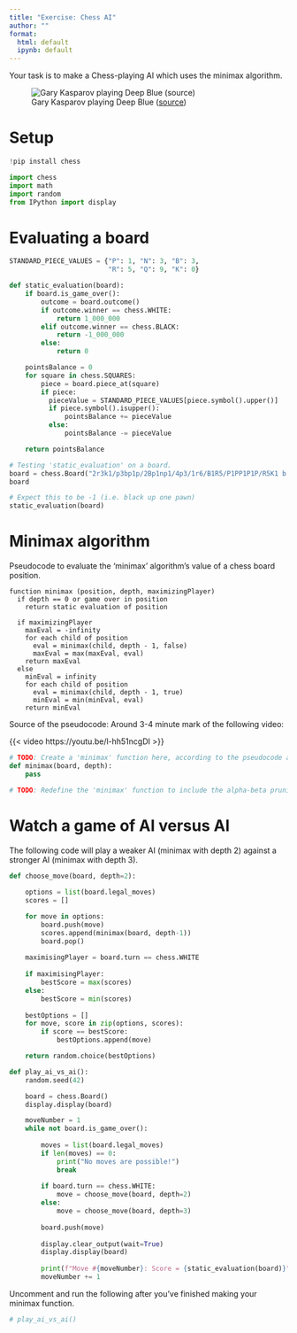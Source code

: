 ```yaml
---
title: "Exercise: Chess AI"
author: ""
format:
  html: default
  ipynb: default
---
```


Your task is to make a Chess-playing AI which uses the minimax algorithm.

![Gary Kasparov playing Deep Blue ([source](https://theconversation.com/twenty-years-on-from-deep-blue-vs-kasparov-how-a-chess-match-started-the-big-data-revolution-76882))](deep-blue.jpeg)

# Setup

```python
!pip install chess
```

```python
import chess
import math
import random
from IPython import display
```

# Evaluating a board

```python
STANDARD_PIECE_VALUES = {"P": 1, "N": 3, "B": 3,
                         "R": 5, "Q": 9, "K": 0}

def static_evaluation(board):
    if board.is_game_over():
        outcome = board.outcome()
        if outcome.winner == chess.WHITE:
            return 1_000_000
        elif outcome.winner == chess.BLACK:
            return -1_000_000
        else:
            return 0

    pointsBalance = 0
    for square in chess.SQUARES:
        piece = board.piece_at(square)
        if piece:
          pieceValue = STANDARD_PIECE_VALUES[piece.symbol().upper()]
          if piece.symbol().isupper():
              pointsBalance += pieceValue
          else:
              pointsBalance -= pieceValue

    return pointsBalance
```

```python
# Testing 'static_evaluation' on a board.
board = chess.Board("2r3k1/p3bp1p/2Bp1np1/4p3/1r6/B1R5/P1PP1P1P/R5K1 b - - 0 1")
board
```

```python
# Expect this to be -1 (i.e. black up one pawn)
static_evaluation(board)
```

# Minimax algorithm

Pseudocode to evaluate the 'minimax' algorithm's value of a chess board position.

```
function minimax (position, depth, maximizingPlayer)
  if depth == 0 or game over in position
    return static evaluation of position

  if maximizingPlayer
    maxEval = -infinity
    for each child of position
      eval = minimax(child, depth - 1, false)
      maxEval = max(maxEval, eval)
    return maxEval
  else
    minEval = infinity
    for each child of position
      eval = minimax(child, depth - 1, true)
      minEval = min(minEval, eval)
    return minEval
```

Source of the pseudocode: Around 3-4 minute mark of the following video:

{{< video https://youtu.be/l-hh51ncgDI >}}

```python
# TODO: Create a 'minimax' function here, according to the pseudocode above.
def minimax(board, depth):
    pass
```

```python
# TODO: Redefine the 'minimax' function to include the alpha-beta pruning extension.
```

# Watch a game of AI versus AI

The following code will play a weaker AI (minimax with depth 2) against a stronger AI (minimax with depth 3).

```python
def choose_move(board, depth=2):
  
    options = list(board.legal_moves)
    scores = []

    for move in options:
        board.push(move)
        scores.append(minimax(board, depth-1))
        board.pop()
        
    maximisingPlayer = board.turn == chess.WHITE
  
    if maximisingPlayer:
        bestScore = max(scores)
    else:
        bestScore = min(scores)
    
    bestOptions = []
    for move, score in zip(options, scores):
        if score == bestScore:
            bestOptions.append(move)

    return random.choice(bestOptions)
```

```python
def play_ai_vs_ai():
    random.seed(42)

    board = chess.Board()
    display.display(board)

    moveNumber = 1
    while not board.is_game_over():
        
        moves = list(board.legal_moves)
        if len(moves) == 0:
            print("No moves are possible!")
            break
        
        if board.turn == chess.WHITE:
            move = choose_move(board, depth=2)
        else:
            move = choose_move(board, depth=3)
            
        board.push(move)
        
        display.clear_output(wait=True)
        display.display(board)
                  
        print(f"Move #{moveNumber}: Score = {static_evaluation(board)}")
        moveNumber += 1
```

Uncomment and run the following after you've finished making your minimax function.

```python
# play_ai_vs_ai()
```
